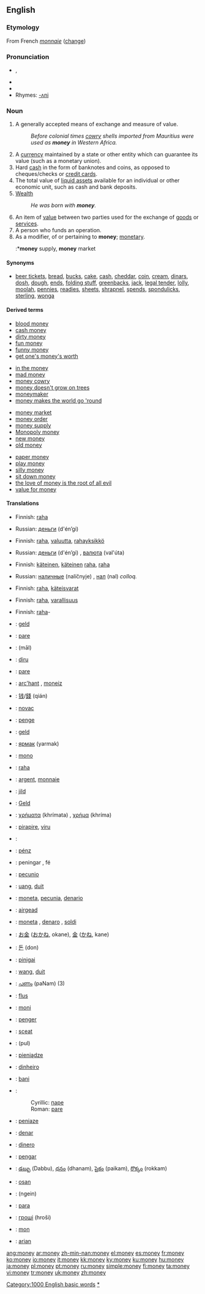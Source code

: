 {{wikipedia}}
{{WikiSaurus-link|money}}
==English==
===Etymology===
From French ''[[monnaie]]'' ([[change]])

{{rank|keep|myself|morning|274|money|door|round|kind}}

===Pronunciation===
*{{IPA|/ˈmʌni/}}, {{SAMPA|/"mVni/}}
*{{IPA|[ˈmʌn.i], [mʌn̩iː]}}
*{{audio|en-us-money.ogg|Audio (US)}}
*Rhymes: [[Rhymes:English:-ʌni|-ʌni]]

===Noun===
{{en-noun|''normally [[uncountable]], but '''[[moneys]]''' or '''[[monies]]'''}}

#A generally accepted means of exchange and measure of value.
#:''Before colonial times [[cowry]] shells imported from Mauritius were used as '''money''' in Western Africa.''
#A [[currency]] maintained by a state or other entity which can guarantee its value (such as a monetary union).
#Hard [[cash]] in the form of banknotes and coins, as opposed to cheques/checks or [[credit card]]s.
#The total value of [[liquid asset]]s available for an individual or other economic unit, such as cash and bank deposits.
#[[wealth|Wealth]]
#:''He was born with '''money'''.''
#An item of [[value]] between two parties used for the exchange of [[goods]] or [[services]].
#A person who funds an operation.
#As a modifier, of or pertaining to '''money'''; [[monetary]].
#:*'''money''' supply, '''money''' market

====Synonyms====
*[[beer ticket]]s, [[bread]], [[buck]]s, [[cake]], [[cash]], [[cheddar]], [[coin]], [[cream]], [[dinar]]s, [[dosh]], [[dough]], [[ends]], [[folding stuff]], [[greenback]]s,  [[jack]], [[legal tender]], [[lolly]], [[moolah]], [[pennies]], [[readies]], [[sheet]]s, [[shrapnel]], [[spend]]s, [[spondulick]]s, [[sterling]], [[wonga]]

====Derived terms====
{{rel-top4|Derived terms}}
*[[blood money]]
*[[cash money]]
*[[dirty money]]
*[[fun money]]
*[[funny money]]
*[[get one's money's worth]]
{{rel-mid4}}
*[[in the money]]
*[[mad money]]
*[[money cowry]]
*[[money doesn't grow on trees]]
*[[moneymaker]]
*[[money makes the world go 'round]]
{{rel-mid4}}
*[[money market]]
*[[money order]]
*[[money supply]]
*[[Monopoly money]]
*[[new money]]
*[[old money]]
{{rel-mid4}}
*[[paper money]]
*[[play money]]
*[[silly money]]
*[[sit down money]]
*[[the love of money is the root of all evil]]
*[[value for money]]
{{rel-bottom}}

====Translations====
{{trans-top|means of exchange and measure of value}}
*Finnish: [[raha]]
{{trans-mid}}
*Russian: [[деньги]] (d'én’gi) {{p}}
{{trans-bottom}}

{{trans-top|currency}}
*Finnish: [[raha]], [[valuutta]], [[rahayksikkö]]
{{trans-mid}}
*Russian: [[деньги]] (d'én’gi) {{p}}, [[валюта]] (val'úta) {{f}}
{{trans-bottom}}

{{trans-top|cash}}
*Finnish: [[käteinen]], [[käteinen]] [[raha]], [[raha]]
{{trans-mid}}
*Russian: [[наличные]] (nalíčnyje) {{p}}, [[нал]] (nal) {{m}} ''colloq.''
{{trans-bottom}}

{{trans-top|available liquid assets}}
*Finnish: [[raha]], [[käteisvarat]]
{{trans-bottom}}

{{trans-top|wealth}}
*Finnish: [[raha]], [[varallisuus]]
{{trans-bottom}}

{{trans-top|item of value used as payment}}
{{trans-bottom}}

{{trans-top|person who funds an operation}}
{{trans-bottom}}

{{trans-top|as modifier}}
*Finnish: [[raha]]-
{{trans-bottom}}

{{checktrans}}
{{trans-top|Translations to be checked}}
*{{ttbc|Afrikaans}}: [[geld]]
*{{ttbc|Albanian}}: [[pare#Albanian|pare]] {{f}}
*{{ttbc|Arabic}}: {{ARchar|[[مال]]}} (māl)
*{{ttbc|Basque}}: [[diru]]
*{{ttbc|Bosnian}}: [[pare#Bosnian|pare]] {{f}}
*{{ttbc|Breton}}: [[arc'hant]] {{m}}, [[moneiz]] {{m}}
*{{ttbc|Chinese}}: [[钱]]/[[錢]] (qián)
*{{ttbc|Croatian}}: [[novac#Croatian|novac]] {{f}}
*{{ttbc|Danish}}: [[penge]]
*{{ttbc|Dutch}}: [[geld]] {{n}}
*{{ttbc|Erzya}}: [[ярмак]] (yarmak)
*{{ttbc|Esperanto}}: [[mono]]
*{{ttbc|Estonian}}: [[raha]]
*{{ttbc|French}}: [[argent]], [[monnaie]]
*{{ttbc|Frisian}}: [[jild]] {{n}}
*{{ttbc|German}}: [[Geld]] {{n}}
*{{ttbc|Greek}}: [[χρήματα]] (khrímata) {{n}} {{p}}, [[χρήμα]] (khríma) {{n}}
*{{ttbc|Guaraní}}: [[pirapire]], [[viru]]
*{{ttbc|Hebrew}}: {{he-translation|כסף|késef}} {{m}}
*{{ttbc|Hungarian}}: [[pénz]]
*{{ttbc|Icelandic}}: peningar {{m}} {{p}}, fé {{n}}
*{{ttbc|Ido}}: [[pecunio]]
*{{ttbc|Indonesian}}: [[uang]], [[duit]]
*{{ttbc|Interlingua}}: [[moneta]], [[pecunia]], [[denario]]
*{{ttbc|Irish}}: [[airgead]] {{m}}
*{{ttbc|Italian}}: [[moneta]] {{f}}, [[denaro]] {{m}}, [[soldi]] {{m}} {{p}}
*{{ttbc|Japanese}}: [[お金]] ([[おかね]], okane), [[金]] ([[かね]], kane)
{{trans-mid}}
*{{ttbc|Korean}}: [[돈]] (don)
*{{ttbc|Lithuanian}}: [[pinigai]] {{mpl}}
*{{ttbc|Malay}}: [[wang]], [[duit]]
*{{ttbc|Malayalam}}: [[പണം]] (paNam) (3)
*{{ttbc|Maltese}}: [[flus]] {{p}}
*{{ttbc|Maori}}: [[moni]]
*{{ttbc|Norwegian}}: [[penger]] {{mpl}}
*{{ttbc|Old English}}: [[sceat#Old English|sceat]]
*{{ttbc|Persian}}: {{FAchar|[[پول]]}} (pul)
*{{ttbc|Polish}}: [[pieniądze]] {{m}}
*{{ttbc|Portuguese}}: [[dinheiro]] {{m}}
*{{ttbc|Romanian}}: [[bani]] {{m}} {{p}}
*{{ttbc|Serbian}}:
*:Cyrillic: [[паре#Serbian|паре]] {{f}}
*:Roman: [[pare#Serbian|pare]] {{f}}
*{{ttbc|Slovak}}: [[peniaze]] 
*{{ttbc|Slovene}}: [[denar]] {{m}}
*{{ttbc|Spanish}}: [[dinero]] {{m}}
*{{ttbc|Swedish}}: [[pengar]]
*{{ttbc|Telugu}}: [[డబ్బు]] (Dabbu), [[ధనం]] (dhanam), [[పైకం]] (paikam), [[రొక్కం]] (rokkam)
*{{ttbc|Tetum}}: [[osan]]
*{{ttbc|Thai}}: {{THchar|[[เงิน]]}} (ngein)
*{{ttbc|Turkish}}: [[para]]
*{{ttbc|Ukrainian}}: [[гроші]] (hroši) {{p}}
*{{ttbc|Volapük}}: [[mon]]
*{{ttbc|Welsh}}: [[arian]] {{m}}
{{trans-bottom}}

[[Category:1000 English basic words]]
[[Category:Money|*]]

[[ang:money]]
[[ar:money]]
[[zh-min-nan:money]]
[[el:money]]
[[es:money]]
[[fr:money]]
[[ko:money]]
[[io:money]]
[[it:money]]
[[kk:money]]
[[ky:money]]
[[ku:money]]
[[hu:money]]
[[ja:money]]
[[pl:money]]
[[pt:money]]
[[ru:money]]
[[simple:money]]
[[fi:money]]
[[ta:money]]
[[vi:money]]
[[tr:money]]
[[uk:money]]
[[zh:money]]